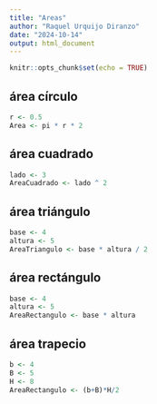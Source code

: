 ```yaml
---
title: "Areas"
author: "Raquel Urquijo Diranzo"
date: "2024-10-14"
output: html_document
---
```


```r
knitr::opts_chunk$set(echo = TRUE)
```

## área círculo

```r
r <- 0.5
Area <- pi * r * 2
```

## área cuadrado

```r
lado <- 3
AreaCuadrado <- lado ^ 2
```

## área triángulo

```r
base <- 4
altura <- 5
AreaTriangulo <- base * altura / 2
```

## área rectángulo

```r
base <- 4
altura <- 5
AreaRectangulo <- base * altura
```

## área trapecio

```r
b <- 4
B <- 5
H <- 8
AreaRectangulo <- (b+B)*H/2
```
